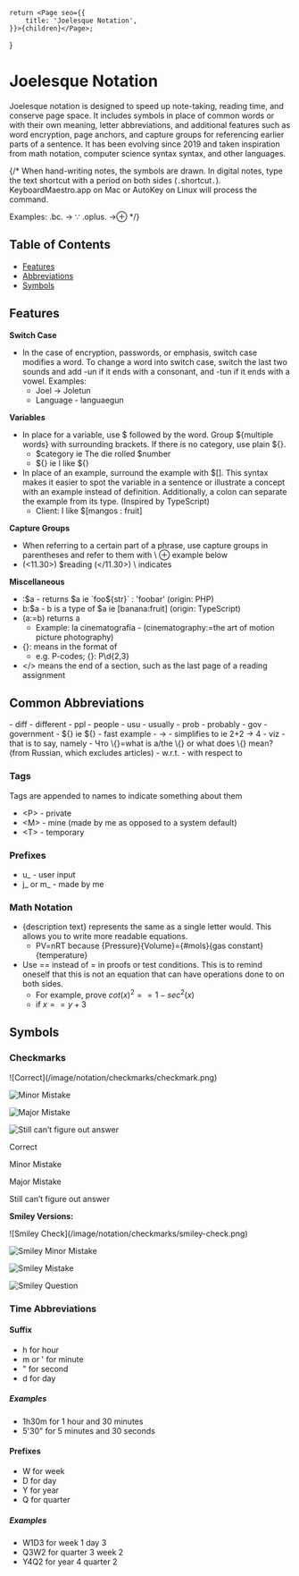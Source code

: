 	return <Page seo={{
        title: 'Joelesque Notation',
    }}>{children}</Page>;
}

<h1 style={{ textAlign: 'center' }}>Joelesque Notation</h1>

Joelesque notation is designed to speed up note-taking, reading time, and conserve page space. It includes symbols in place of common words or with their own meaning, letter abbreviations, and additional features such as word encryption, page anchors, and capture groups for referencing earlier parts of a sentence. It has been evolving since 2019 and taken inspiration from math notation, computer science syntax syntax, and other languages.

{/* When hand-writing notes, the symbols are drawn. In digital notes, type the text shortcut with a period on both sides (`.`shortcut`.`). KeyboardMaestro.app on Mac or AutoKey on Linux will process the command.

Examples:
.bc. → ∵
.oplus. →⊕ */}


## Table of Contents
- [Features](#features)
- [Abbreviations](#abbreviations)
- [Symbols](#symbols)


<h2 id='features'>Features</h2>

**Switch Case**

- In the case of encryption, passwords, or emphasis, switch case modifies a word. To change a word into switch case, switch the last two sounds and add -un if it ends with a consonant, and -tun if it ends with a vowel. Examples:
    - Joel → Joletun
    - Language - languaegun

**Variables**

- In place for a variable, use $ followed by the word. Group $\{multiple words} with surrounding brackets. If there is no category, use plain ${}.
    - $category     ie The die rolled $number
    - ${}                    ie I like ${}
- In place of an example, surround the example with $[]. This syntax makes it easier to spot the variable in a sentence or illustrate a concept with an example instead of definition. Additionally, a colon can separate the example from its type. (Inspired by TypeScript)
    - Client: I like $[mangos : fruit]

**Capture Groups**

- When referring to a certain part of a phrase, use capture groups in parentheses and refer to them with \  ⊕ example below
- (\<11.30>) $reading (\</11.30>)        \ indicates

**Miscellaneous**

- :$a - returns $a  ie `foo${str}`   : 'foobar' (origin: PHP)
- b:$a - b is a type of $a ie [banana:fruit] (origin: TypeScript)
- (a:=b) returns a
    - Example: la cinematografía - (cinematography:=the art of motion picture photography)
- {}: means in the format of
    - e.g. P-codes; {}: P\d\{2,3}
- \</> means the end of a section, such as the last page of a reading assignment


<h2 id='abbreviations'>Common Abbreviations</h2>
- diff - different
- ppl - people
- usu - usually
- prob - probably
- gov - government
- ${}  ie ${} - fast example
- → - simplifies to    ie 2+2 → 4
- viz - that is to say, namely
- Что \{}=what is a/the \{} or what does \{} mean? (from Russian, which excludes articles)
- w.r.t. - with respect to


### Tags
Tags are appended to names to indicate something about them

- \<P> - private
- \<M> - mine (made by me as opposed to a system default)
- \<T> - temporary


### Prefixes
- u_ - user input
- j_ or m_ - made by me


### Math Notation
- \{description text} represents the same as a single letter would. This allows you to write more readable equations.
    - PV=nRT because \{Pressure}\{Volume}=\{#mols}\{gas constant}\{temperature}
- Use == instead of = in proofs or test conditions. This is to remind oneself that this is not an equation that can have operations done to on both sides.
    - For example, prove $cot(x)^2==1-sec^2(x)$
    - if $x==y+3$


<h2 id='symbols'>Symbols</h2>
<Symbols />

### Checkmarks
<div style={{
    display: 'grid',
    gridTemplateColumns: 'repeat(4, 1fr)',
    justifyContent: 'center',
}}>
![Correct](/image/notation/checkmarks/checkmark.png)

![Minor Mistake](/image/notation/checkmarks/minor-mistake.png)

![Major Mistake](/image/notation/checkmarks/major-mistake.png)

![Still can’t figure out answer](/image/notation/checkmarks/major-mistake.png)

Correct

Minor Mistake

Major Mistake

Still can’t figure out answer
</div>

**Smiley Versions:**
<div style={{
    display: 'grid',
    gridTemplateColumns: 'repeat(4, 1fr)',
    justifyContent: 'center',
}}>
![Smiley Check](/image/notation/checkmarks/smiley-check.png)

![Smiley Minor Mistake](/image/notation/checkmarks/smiley-minor-mistake.png)

![Smiley Mistake](/image/notation/checkmarks/smiley-mistake.png)

![Smiley Question](/image/notation/checkmarks/smiley-question.png)
</div>


### Time Abbreviations
#### Suffix
* h for hour
* m or ' for minute
* " for second
* d for day
##### Examples
* 1h30m for 1 hour and 30 minutes
* 5'30" for 5 minutes and 30 seconds

#### Prefixes
* W for week
* D for day
* Y for year
* Q for quarter
##### Examples
* W1D3 for week 1 day 3
* Q3W2 for quarter 3 week 2
* Y4Q2 for year 4 quarter 2

